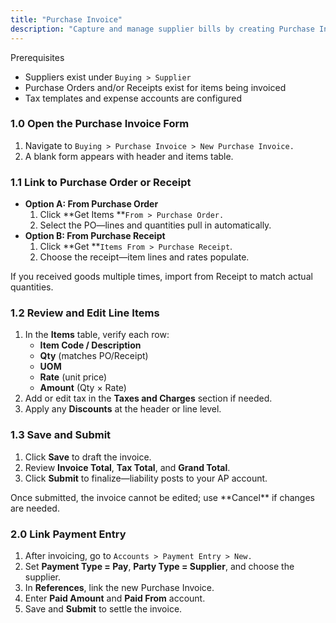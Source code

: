 ```yaml
---
title: "Purchase Invoice"
description: "Capture and manage supplier bills by creating Purchase Invoices in the CGIC App—ensuring accurate liability tracking, tax calculation, and seamless integration with Payments and Financial Reports."
---
```


<Info>
  Prerequisites

  - Suppliers exist under `Buying > Supplier`
  - Purchase Orders and/or Receipts exist for items being invoiced
  - Tax templates and expense accounts are configured
</Info>

### 1.0 Open the Purchase Invoice Form

1. Navigate to `Buying > Purchase Invoice > New Purchase Invoice. `
2. A blank form appears with header and items table.

### 1.1 Link to Purchase Order or Receipt

- **Option A: From Purchase Order**
  1. Click **Get Items **`From > Purchase Order.`
  2. Select the PO—lines and quantities pull in automatically.
- **Option B: From Purchase Receipt**
  1. Click **Get **`Items From > Purchase Receipt`.
  2. Choose the receipt—item lines and rates populate.

<Note>
  If you received goods multiple times, import from Receipt to match actual quantities.
</Note>

### 1.2 Review and Edit Line Items

1. In the **Items** table, verify each row:
   - **Item Code / Description**
   - **Qty** (matches PO/Receipt)
   - **UOM**
   - **Rate** (unit price)
   - **Amount** (Qty × Rate)
2. Add or edit tax in the **Taxes and Charges** section if needed.
3. Apply any **Discounts** at the header or line level.

### 1.3 Save and Submit

1. Click **Save** to draft the invoice.
2. Review **Invoice Total**, **Tax Total**, and **Grand Total**.
3. Click **Submit** to finalize—liability posts to your AP account.

<Note>
  Once submitted, the invoice cannot be edited; use **Cancel** if changes are needed.
</Note>

### 2.0 Link Payment Entry

1. After invoicing, go to `Accounts > Payment Entry > New.`
2. Set **Payment Type = Pay**, **Party Type = Supplier**, and choose the supplier.
3. In **References**, link the new Purchase Invoice.
4. Enter **Paid Amount** and **Paid From** account.
5. Save and **Submit** to settle the invoice.